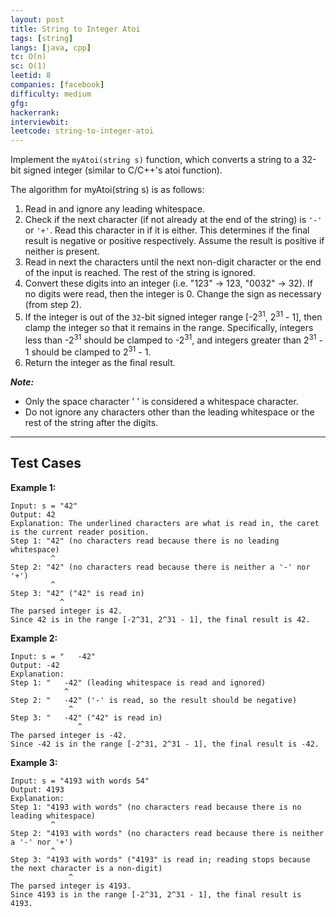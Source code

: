 ```yaml
---
layout: post
title: String to Integer Atoi
tags: [string]
langs: [java, cpp]
tc: O(n)
sc: O(1)
leetid: 8
companies: [facebook]
difficulty: medium
gfg: 
hackerrank: 
interviewbit: 
leetcode: string-to-integer-atoi
---
```


Implement the `myAtoi(string s)` function, which converts a string to a 32-bit signed integer (similar to C/C++'s atoi function).

The algorithm for myAtoi(string s) is as follows:
1. Read in and ignore any leading whitespace. 
2. Check if the next character (if not already at the end of the string) is `'-'` or `'+'`. Read this character in if it is either. This determines if the final result is negative or positive respectively. Assume the result is positive if neither is present. 
3. Read in next the characters until the next non-digit character or the end of the input is reached. The rest of the string is ignored. 
4. Convert these digits into an integer (i.e. "123" -> 123, "0032" -> 32). If no digits were read, then the integer is 0. Change the sign as necessary (from step 2). 
5. If the integer is out of the `32`-bit signed integer range [-2<sup>31</sup>, 2<sup>31</sup> - 1], then clamp the integer so that it remains in the range. Specifically, integers less than -2<sup>31</sup> should be clamped to -2<sup>31</sup>, and integers greater than 2<sup>31</sup> - 1 should be clamped to 2<sup>31</sup> - 1. 
6. Return the integer as the final result.

_**Note:**_
- Only the space character ' ' is considered a whitespace character.
- Do not ignore any characters other than the leading whitespace or the rest of the string after the digits.

---

## Test Cases

**Example 1:** 
```
Input: s = "42"
Output: 42
Explanation: The underlined characters are what is read in, the caret is the current reader position.
Step 1: "42" (no characters read because there is no leading whitespace)
         ^
Step 2: "42" (no characters read because there is neither a '-' nor '+')
         ^
Step 3: "42" ("42" is read in)
           ^
The parsed integer is 42.
Since 42 is in the range [-2^31, 2^31 - 1], the final result is 42.
```

**Example 2:** 
```
Input: s = "   -42"
Output: -42
Explanation:
Step 1: "   -42" (leading whitespace is read and ignored)
            ^
Step 2: "   -42" ('-' is read, so the result should be negative)
             ^
Step 3: "   -42" ("42" is read in)
               ^
The parsed integer is -42.
Since -42 is in the range [-2^31, 2^31 - 1], the final result is -42.
```

**Example 3:**
```
Input: s = "4193 with words 54"
Output: 4193
Explanation:
Step 1: "4193 with words" (no characters read because there is no leading whitespace)
         ^
Step 2: "4193 with words" (no characters read because there is neither a '-' nor '+')
         ^
Step 3: "4193 with words" ("4193" is read in; reading stops because the next character is a non-digit)
             ^
The parsed integer is 4193.
Since 4193 is in the range [-2^31, 2^31 - 1], the final result is 4193.
```